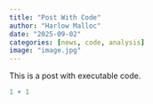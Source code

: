 ```yaml
---
title: "Post With Code"
author: "Harlow Malloc"
date: "2025-09-02"
categories: [news, code, analysis]
image: "image.jpg"
---
```


This is a post with executable code.

```r
1 + 1
```
